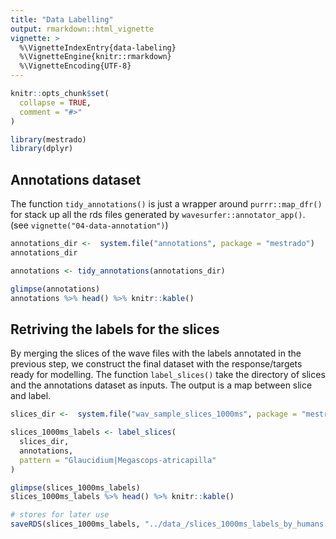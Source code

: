 ---
title: "Data Labelling"
output: rmarkdown::html_vignette
vignette: >
  %\VignetteIndexEntry{data-labeling}
  %\VignetteEngine{knitr::rmarkdown}
  %\VignetteEncoding{UTF-8}
---

```{r, include = FALSE}
knitr::opts_chunk$set(
  collapse = TRUE,
  comment = "#>"
)
```

```{r setup, message=FALSE, warning=FALSE}
library(mestrado)
library(dplyr)
```

## Annotations dataset

The function `tidy_annotations()` is just a wrapper around `purrr::map_dfr()` for stack up all the rds files generated by `wavesurfer::annotator_app()`. (see `vignette("04-data-annotation")`)

```{r}
annotations_dir <-  system.file("annotations", package = "mestrado")
annotations_dir

annotations <- tidy_annotations(annotations_dir)
```


```{r}
glimpse(annotations)
annotations %>% head() %>% knitr::kable()
```

## Retriving the labels for the slices

By merging the slices of the wave files with the labels annotated in the previous step, we construct the final dataset with the response/targets ready for modelling. The function `label_slices()` take the directory of slices and the annotations dataset as inputs. The output is a map between slice and label.

```{r}
slices_dir <-  system.file("wav_sample_slices_1000ms", package = "mestrado")

slices_1000ms_labels <- label_slices(
  slices_dir, 
  annotations, 
  pattern = "Glaucidium|Megascops-atricapilla"
)
```

```{r}
glimpse(slices_1000ms_labels)
slices_1000ms_labels %>% head() %>% knitr::kable()
```

```{r}
# stores for later use
saveRDS(slices_1000ms_labels, "../data_/slices_1000ms_labels_by_humans.rds")
```

